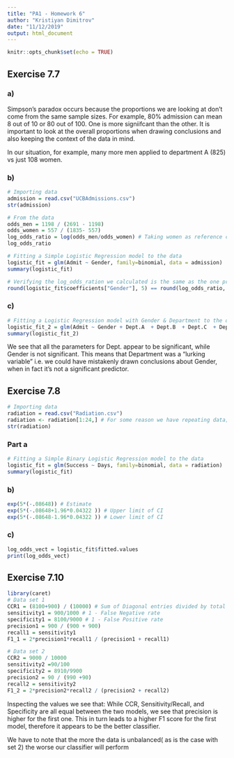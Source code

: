 ```yaml
---
title: "PA1 - Homework 6"
author: "Kristiyan Dimitrov"
date: "11/12/2019"
output: html_document
---
```


```r
knitr::opts_chunk$set(echo = TRUE)
```

## Exercise 7.7
### a)

Simpson's paradox occurs because the proportions we are looking at don't come from the same sample sizes. For example, 80% admission can mean 8 out of 10 or 80 out of 100. One is more signiifcant than the other. It is important to look at the overall proportions when drawing conclusions and also keeping the context of the data in mind.

In our situation, for example, many more men applied to department A (825) vs just 108 women.

### b) 
```r
# Importing data
admission = read.csv("UCBAdmissions.csv")
str(admission)
```

```r
# From the data
odds_men = 1198 / (2691 - 1198)
odds_women = 557 / (1835- 557)
log_odds_ratio = log(odds_men/odds_women) # Taking women as reference category i.e. women = 0, men = 1 as suggested in book
log_odds_ratio
```

```r
# Fitting a Simple Logistic Regression model to the data
logistic_fit = glm(Admit ~ Gender, family=binomial, data = admission)
summary(logistic_fit)
```

```r
# Verifying the log_odds_ration we calculated is the same as the one produced from the logistic regression
round(logistic_fit$coefficients["Gender"], 5) == round(log_odds_ratio, 5)
```

### c) 

```r
# Fitting a Logistic Regression model with Gender & Department to the data
logistic_fit_2 = glm(Admit ~ Gender + Dept.A  + Dept.B  + Dept.C  + Dept.D  + Dept.E  + Dept.F, family=binomial, data = admission)
summary(logistic_fit_2)
```

We see that all the parameters for Dept. appear to be significant, while Gender is not significant. This means that Department was a "lurking variable" i.e. we could have mistakenly drawn conclusions about Gender, when in fact it's not a significant predictor.

## Exercise 7.8
```r
# Importing data
radiation = read.csv("Radiation.csv")
radiation <- radiation[1:24,] # For some reason we have repeating data; reducing to intended 24 data entries
str(radiation)
```


### Part a
```r
# Fitting a Simple Binary Logistic Regression model to the data
logistic_fit = glm(Success ~ Days, family=binomial, data = radiation)
summary(logistic_fit)
```

### b)
```r
exp(5*(-.08648)) # Estimate
exp(5*(-.08648+1.96*0.04322 )) # Upper limit of CI
exp(5*(-.08648-1.96*0.04322 )) # Lower limit of CI

```

### c)
```r
log_odds_vect = logistic_fit$fitted.values
print(log_odds_vect)

```

## Exercise 7.10

```r
library(caret)
# Data set 1
CCR1 = (8100+900) / (10000) # Sum of Diagonal entries divided by total sum of all entries
sensitivity1 = 900/1000 # 1 - False Negative rate
specificity1 = 8100/9000 # 1 - False Positive rate 
precision1 = 900 / (900 + 900)
recall1 = sensitivity1
F1_1 = 2*precision1*recall1 / (precision1 + recall1)

# Data set 2
CCR2 = 9000 / 10000
sensitivity2 =90/100
specificity2 = 8910/9900
precision2 = 90 / (990 +90)
recall2 = sensitivity2
F1_2 = 2*precision2*recall2 / (precision2 + recall2)
```

Inspecting the values we see that:
While CCR, Sensitivity/Recall, and Specificity are all equal between the two models, we see that precision is higher for the first one. This in turn leads to a higher F1 score for the first model, therefore it appears to be the better classifier.

We have to note that the more the data is unbalanced( as is the case with set 2) the worse our classifier will perform



